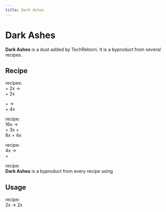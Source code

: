 ```yaml
---
title: Dark Ashes
---
```


<ItemImage file="dark_ashes" alt="Dark Ashes" size="200" />

# Dark Ashes

**Dark Ashes** is a dust added by TechReborn. It is a byproduct from several recipes.

## Recipe

<CraftingTable recipe="input techreborn:small_pile_of_dark_ashes techreborn:small_pile_of_dark_ashes air input techreborn:small_pile_of_dark_ashes techreborn:small_pile_of_dark_ashes air input air air air output techreborn:dark_ashes"/>

<McItem slug="techreborn:blast_furnace" inline={true}/> recipes:  
<McItem slug="minecraft:iron_ingot" inline={true}/> + 2x <McItem slug="techreborn:coal_dust" inline={true}/> →  
<McItem slug="techreborn:steel_ingot" inline={true}/> + 2x <McItem slug="techreborn:dark_ashes" inline={true}/>  

<McItem slug="techreborn:steel_ingot" inline={true}/> + <McItem slug="techreborn:tungsten_ingot" inline={true}/> →  
<McItem slug="techreborn:hot_tungstensteel_ingot" inline={true}/> + 4x <McItem slug="techreborn:dark_ashes" inline={true}/>

<McItem slug="techreborn:industrial_centrifuge" inline={true}/> recipe:  
16x <McItem slug="techreborn:basalt_dust" inline={true}/> →  
<McItem slug="techreborn:peridot_dust" inline={true}/> + 3x <McItem slug="techreborn:calcite_dust" inline={true}/> +  
8x <McItem slug="techreborn:flint_dust" inline={true}/> + 4x <McItem slug="techreborn:dark_ashes" inline={true}/>

<McItem slug="techreborn:industrial_electrolyzer" inline={true}/> recipe:  
4x <McItem slug="minecraft:blaze_powder" inline={true}/> →  
<McItem slug="techreborn:dark_ashes" inline={true}/> + <McItem slug="techreborn:sulfur_dust" inline={true}/>

<McItem slug="techreborn:implosion_compressor" inline={true}/> recipe:  
**Dark Ashes** is a byproduct from every recipe using <McItem slug="minecraft:tnt" inline={true}/>

## Usage

<CraftingTable recipe="input air air air input air techreborn:dark_ashes air input air air air output techreborn:small_pile_of_dark_ashes,4"/>

<McItem slug="techreborn:industrial_centrifuge" inline={true}/> recipe:  
2x <McItem slug="techreborn:dark_ashes" inline={true}/> → 2x <McItem slug="techreborn:ashes" inline={true}/>
